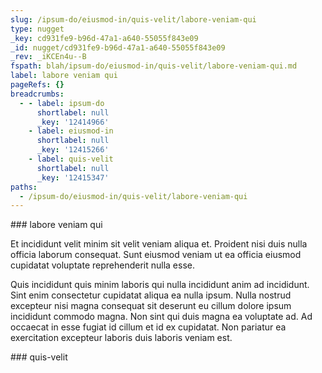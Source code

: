 ```yaml
---
slug: /ipsum-do/eiusmod-in/quis-velit/labore-veniam-qui
type: nugget
_key: cd931fe9-b96d-47a1-a640-55055f843e09
_id: nugget/cd931fe9-b96d-47a1-a640-55055f843e09
_rev: _iKCEn4u--B
fspath: blah/ipsum-do/eiusmod-in/quis-velit/labore-veniam-qui.md
label: labore veniam qui
pageRefs: {}
breadcrumbs:
  - - label: ipsum-do
      shortlabel: null
      _key: '12414966'
    - label: eiusmod-in
      shortlabel: null
      _key: '12415266'
    - label: quis-velit
      shortlabel: null
      _key: '12415347'
paths:
  - /ipsum-do/eiusmod-in/quis-velit/labore-veniam-qui
---
```


<NuggetArea>
<Nugget slug="/ipsum-do/eiusmod-in/quis-velit/labore-veniam-qui" type="nugget" _key="cd931fe9-b96d-47a1-a640-55055f843e09" _id="nugget/cd931fe9-b96d-47a1-a640-55055f843e09" _rev="_iKCEn4u--B" fspath="blah/ipsum-do/eiusmod-in/quis-velit/labore-veniam-qui.md" label="labore veniam qui" paths="/ipsum-do/eiusmod-in/quis-velit/labore-veniam-qui">
<NuggetBody>
### labore veniam qui

Et incididunt velit minim sit velit veniam aliqua et. Proident nisi duis nulla officia laborum consequat. Sunt eiusmod veniam ut ea officia eiusmod cupidatat voluptate reprehenderit nulla esse.

Quis incididunt quis minim laboris qui nulla incididunt anim ad incididunt. Sint enim consectetur cupidatat aliqua ea nulla ipsum. Nulla nostrud excepteur nisi magna consequat sit deserunt eu cillum dolore ipsum incididunt commodo magna. Non sint qui duis magna ea voluptate ad. Ad occaecat in esse fugiat id cillum et id ex cupidatat. Non pariatur ea exercitation excepteur laboris duis laboris veniam est.

</NuggetBody>
<Breadcrumbs>
<Crumbs>
<Crumb _key="12414966" label="ipsum-do" /><Crumb _key="12415266" label="eiusmod-in" /><Crumb _key="12415347" label="quis-velit" />
</Crumbs>
</Breadcrumbs>
</Nugget>

<NuggetsInbound>
</NuggetsInbound>
<NuggetsOutbound>
</NuggetsOutbound>
</NuggetArea>
<PassagesInbound>
<Passage direction="inbound" type="passage" _key="12415347" _id="passage/12415347" _rev="_iKCEn4u--_" label="quis-velit" passage="quis-velit" fspath="blah/ipsum-do/eiusmod-in/quis-velit" paths="/ipsum-do/eiusmod-in/quis-velit" slug="/ipsum-do/eiusmod-in/quis-velit">
<NuggetBody>
### quis-velit

</NuggetBody>
<Breadcrumbs>
<Crumbs>
<Crumb _key="12414966" label="ipsum-do" /><Crumb _key="12415266" label="eiusmod-in" />
</Crumbs>
</Breadcrumbs>
</Passage>

</PassagesInbound>
<PassagesOutbound>
</PassagesOutbound>